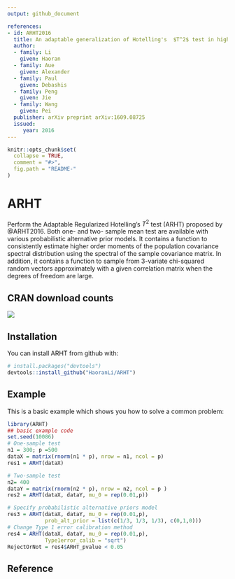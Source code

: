 ```yaml
---
output: github_document

references: 
- id: ARHT2016
  title: An adaptable generalization of Hotelling's  $T^2$ test in high dimension
  author: 
  - family: Li
    given: Haoran
  - family: Aue
    given: Alexander
  - family: Paul
    given: Debashis
  - family: Peng
    given: Jie
  - family: Wang
    given: Pei
  publisher: arXiv preprint arXiv:1609.08725
  issued:
     year: 2016 
---
```


<!-- README.md is generated from README.Rmd. Please edit that file -->

```r
knitr::opts_chunk$set(
  collapse = TRUE,
  comment = "#>",
  fig.path = "README-"
)
```

# ARHT

Perform the Adaptable Regularized Hotelling's $T^2$ test (ARHT) proposed by @ARHT2016. Both one- and two- sample mean test are available with various probabilistic alternative prior models. It contains a function to consistently estimate higher order moments of the population covariance spectral distribution using the spectral of the sample covariance matrix. In addition, it contains a function to sample from 3-variate chi-squared random vectors approximately with a given correlation matrix when the degrees of freedom are large. 

## CRAN download counts
[![](https://cranlogs.r-pkg.org/badges/ARHT)](https://cran.r-project.org/package=ARHT)

## Installation

You can install ARHT from github with:

```r
# install.packages("devtools")
devtools::install_github("HaoranLi/ARHT")
```

## Example

This is a basic example which shows you how to solve a common problem:

```r
library(ARHT)
## basic example code
set.seed(10086)
# One-sample test
n1 = 300; p =500
dataX = matrix(rnorm(n1 * p), nrow = n1, ncol = p)
res1 = ARHT(dataX)

# Two-sample test
n2= 400
dataY = matrix(rnorm(n2 * p), nrow = n2, ncol = p )
res2 = ARHT(dataX, dataY, mu_0 = rep(0.01,p))

# Specify probabilistic alternative priors model
res3 = ARHT(dataX, dataY, mu_0 = rep(0.01,p), 
            prob_alt_prior = list(c(1/3, 1/3, 1/3), c(0,1,0)))
# Change Type 1 error calibration method
res4 = ARHT(dataX, dataY, mu_0 = rep(0.01,p),
            Type1error_calib = "sqrt")
RejectOrNot = res4$ARHT_pvalue < 0.05
```

## Reference

